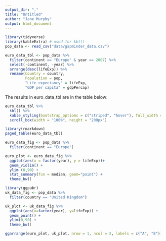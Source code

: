 ```yaml
---
output_dir: "."
title: "Untitled"
author: "Jane Murphy"
output: html_document
---
```


<!-- I am making a change -->


```r
library(tidyverse)
library(kableExtra) # used for kbl()
pop_data <- read_csv("data/gapminder_data.csv")

euro_data_tbl <- pop_data %>% 
  filter(continent == "Europe" & year == 2007) %>% 
  select(-continent, -year) %>% 
  arrange(desc(lifeExp)) %>% 
  rename(Country = country, 
         Population = pop, 
         "Life expectancy" = lifeExp, 
         "GDP per capita" = gdpPercap)

```

<!-- message=FALSE doesn't represent messages created by code -->

The results in euro_data_tbl are in the table below:

```r
euro_data_tbl %>% 
  kbl() %>% 
  kable_styling(bootstrap_options = c("striped", "hover"), full_width = FALSE) %>% 
  scroll_box(width = "100%", height = "200px")
```
```r
library(rmarkdown)
paged_table(euro_data_tbl)
```
```r
euro_data_fig <- pop_data %>% 
  filter(continent == "Europe")

euro_plot <- euro_data_fig %>% 
  ggplot(aes(x = factor(year), y = lifeExp))+
  geom_violin() +
  ylim (0,90) +
  stat_summary(fun = median, geom="point") +
  theme_bw()
```


```r
library(ggpubr)
uk_data_fig <- pop_data %>% 
  filter(country == "United Kingdom")

uk_plot <- uk_data_fig %>% 
  ggplot(aes(x=factor(year), y=lifeExp)) +
  geom_point() +
  ylim(0,90) +
  theme_bw()

ggarrange(euro_plot, uk_plot, nrow = 1, ncol = 2, labels = c("A", "B")) #for A,B can use labels = AUTO
```

<!-- git is distributed version control
git = version control system
GitHub = hosting platform for git where you can keep your files -->

<!-- rmarkdown::render("filename.Rmd") is the command for rendering -->